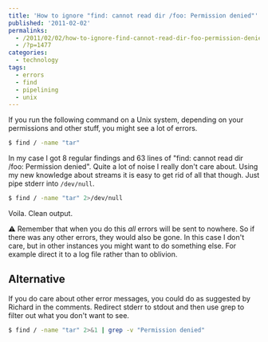 ---
title: 'How to ignore "find: cannot read dir /foo: Permission denied"'
published: '2011-02-02'
permalinks:
  - /2011/02/02/how-to-ignore-find-cannot-read-dir-foo-permission-denied/
  - /?p=1477
categories:
  - technology
tags:
  - errors
  - find
  - pipelining
  - unix
---

If you run the following command on a Unix system, depending on your permissions and other stuff, you might see a lot of errors.

```bash
$ find / -name "tar"
```

In my case I got 8 regular findings and 63 lines of "find: cannot read dir /foo: Permission denied". Quite a lot of noise I really don't care about. Using my new knowledge about streams it is easy to get rid of all that though. Just pipe stderr into `/dev/null`.

```bash
$ find / -name "tar" 2>/dev/null
```

Voila. Clean output.

<div class="note">
  ⚠ Remember that when you do this <em>all</em> errors will be sent to nowhere.
  So if there was any other errors, they would also be gone. In this case I
  don't care, but in other instances you might want to do something else. For
  example direct it to a log file rather than to oblivion.
</div>

## Alternative

If you do care about other error messages, you could do as suggested by Richard in the comments. Redirect stderr to stdout and then use grep to filter out what you don't want to see.

```bash
$ find / -name "tar" 2>&1 | grep -v "Permission denied"
```
